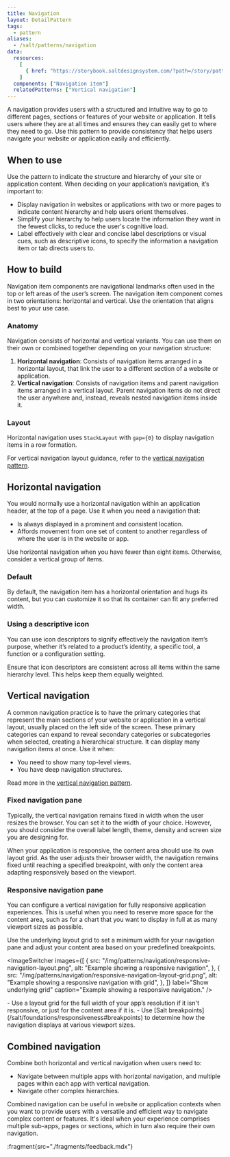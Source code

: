 ```yaml
---
title: Navigation
layout: DetailPattern
tags:
  - pattern
aliases:
  - /salt/patterns/navigation
data:
  resources:
    [
      { href: "https://storybook.saltdesignsystem.com/?path=/story/patterns-navigation-navigation", label: "Examples"},
    ]
  components: ["Navigation item"]
  relatedPatterns: ["Vertical navigation"]
---
```


A navigation provides users with a structured and intuitive way to go to different pages, sections or features of your website or application. It tells users where they are at all times and ensures they can easily get to where they need to go. Use this pattern to provide consistency that helps users navigate your website or application easily and efficiently.

<Diagram
  src="/img/patterns/navigation/navigation-example.png"
  alt="Example showing combined navigation"
  border
/>

## When to use

Use the pattern to indicate the structure and hierarchy of your site or application content. When deciding on your application’s navigation, it’s important to:

- Display navigation in websites or applications with two or more pages to indicate content hierarchy and help users orient themselves.
- Simplify your hierarchy to help users locate the information they want in the fewest clicks, to reduce the user's cognitive load.
- Label effectively with clear and concise label descriptions or visual cues, such as descriptive icons, to specify the information a navigation item or tab directs users to.

## How to build

Navigation item components are navigational landmarks often used in the top or left areas of the user’s screen. The navigation item component comes in two orientations: horizontal and vertical. Use the orientation that aligns best to your use case.

### Anatomy

Navigation consists of horizontal and vertical variants. You can use them on their own or combined together depending on your navigation structure:

1. **Horizontal navigation**: Consists of navigation items arranged in a horizontal layout, that link the user to a different section of a website or application.
2. **Vertical navigation**: Consists of navigation items and parent navigation items arranged in a vertical layout. Parent navigation items do not direct the user anywhere and, instead, reveals nested navigation items inside it. 

<Diagram
  src="/img/patterns/navigation/navigation_anatomy.png"
  alt="Anatomy of a navigation."
  border
/>

### Layout

Horizontal navigation uses `StackLayout` with `gap={0}` to display navigation items in a row formation.

<Diagram
  src="/img/patterns/navigation/nav_layout.png"
  alt="Horizontal navigation layout"
  border
/>

For vertical navigation layout guidance, refer to the [vertical navigation pattern](/salt/patterns/vertical-navigation).

## Horizontal navigation

You would normally use a horizontal navigation within an application header, at the top of a page. Use it when you need a navigation that:

- Is always displayed in a prominent and consistent location.
- Affords movement from one set of content to another regardless of where the user is in the website or app.

<Diagram
  src="/img/patterns/navigation/horizontal-nav-behaviour.png"
  alt="Example showing horizontal navigation."
  caption="An example of a horizontal navigation."
  border
/>

<ExampleContainer type="positive" customPillText="Best practices">
  Use horizontal navigation when you have fewer than eight items. Otherwise,
  consider a vertical group of items.
</ExampleContainer>

### Default

By default, the navigation item has a horizontal orientation and hugs its content, but you can customize it so that its container can fit any preferred width.

<Diagram
  src="/img/patterns/navigation/horizontal-navigation.png"
  alt="Example showing horizontal navigation"
  caption="An example showing horizontal navigation."
  border
/>

### Using a descriptive icon

You can use icon descriptors to signify effectively the navigation item’s purpose, whether it’s related to a product’s identity, a specific tool, a function or a configuration setting.

<Diagram
  src="/img/patterns/navigation/horizontal-navigation-icons.png"
  alt="Example showing horizontal navigation"
  caption="An example showing horizontal navigation with icons."
  border
/>

<ExampleContainer type="positive" customPillText="Best practices">
  Ensure that icon descriptors are consistent across all items within the same
  hierarchy level. This helps keep them equally weighted.
</ExampleContainer>

## Vertical navigation

A common navigation practice is to have the primary categories that represent the main sections of your website or application in a vertical layout, usually placed on the left side of the screen. These primary categories can expand to reveal secondary categories or subcategories when selected, creating a hierarchical structure. It can display many navigation items at once. Use it when:

- You need to show many top-level views.
- You have deep navigation structures.

Read more in the [vertical navigation pattern](/salt/patterns/vertical-navigation).

<Diagram
  src="/img/patterns/navigation/vertical-nav-behaviour.png"
  alt="A vertical navigation."
  caption="An example showing vertical navigation."
  border
/>

### Fixed navigation pane

Typically, the vertical navigation remains fixed in width when the user resizes the browser. You can set it to the width of your choice. However, you should consider the overall label length, theme, density and screen size you are designing for.

When your application is responsive, the content area should use its own layout grid. As the user adjusts their browser width, the navigation remains fixed until reaching a specified breakpoint, with only the content area adapting responsively based on the viewport.

<Diagram
  src="/img/patterns/navigation/navigation-layout.png"
  alt="Example showing a fixed navigation pane."
  caption="Example showing a fixed navigation pane."
  border
/>

### Responsive navigation pane

You can configure a vertical navigation for fully responsive application experiences. This is useful when you need to reserve more space for the content area, such as for a chart that you want to display in full at as many viewport sizes as possible.

Use the underlying layout grid to set a minimum width for your navigation pane and adjust your content area based on your predefined breakpoints.

<ImageSwitcher
  images={[
    {
      src: "/img/patterns/navigation/responsive-navigation-layout.png",
      alt: "Example showing a responsive navigation",
    },
    {
      src: "/img/patterns/navigation/responsive-navigation-layout-grid.png",
      alt: "Example showing a responsive navigation with grid",
    },
  ]}
  label="Show underlying grid"
  caption="Example showing a responsive navigation."
/>

<ExampleContainer type="positive" customPillText="Best practices">
- Use a layout grid for the full width of your app’s resolution if it isn't
  responsive, or just for the content area if it is. 
- Use [Salt
  breakpoints](/salt/foundations/responsiveness#breakpoints) to determine how
  the navigation displays at various viewport sizes.
</ExampleContainer>

## Combined navigation

Combine both horizontal and vertical navigation when users need to:

- Navigate between multiple apps with horizontal navigation, and multiple pages within each app with vertical navigation.
- Navigate other complex hierarchies.

<Diagram
  src="/img/patterns/navigation/combined-nav-behaviour.png"
  alt="Example showing a combined navigation pane."
  caption="Example showing a combined navigation pane."
  border
/>

Combined navigation can be useful in website or application contexts when you want to provide users with a versatile and efficient way to navigate complex content or features. It's ideal when your experience comprises multiple sub-apps, pages or sections, which in turn also require their own navigation.

<Diagram
  src="/img/patterns/navigation/combined-navigation-icons.png"
  alt="Example showing a combined navigation pane."
  caption="Example showing a combined navigation pane with descriptive icons."
  border
/>

:fragment{src="./fragments/feedback.mdx"}
